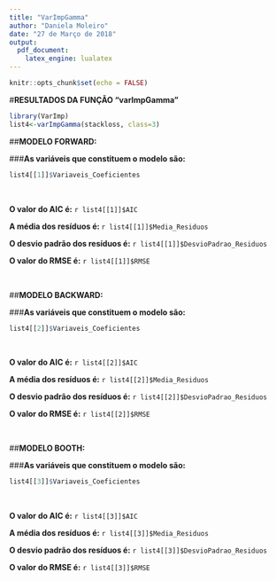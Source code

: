 ---
title: "VarImpGamma"
author: "Daniela Moleiro"
date: "27 de Março de 2018"
output:
  pdf_document:
    latex_engine: lualatex
---

```{r setup, include=FALSE}
knitr::opts_chunk$set(echo = FALSE)
```

#**RESULTADOS DA FUNÇÃO "varImpGamma"**
```{r varImpGamma, echo=FALSE, cache=FALSE, include=FALSE, results=FALSE, warning=FALSE, comment=FALSE, warning=FALSE}
library(VarImp)
list4<-varImpGamma(stackloss, class=3)
```

##**MODELO FORWARD:**

###**As variáveis que constituem o modelo são:**  
```{r, echo=FALSE}
list4[[1]]$Variaveis_Coeficientes
```

&nbsp;

**O valor do AIC é:**
`r list4[[1]]$AIC`

**A média dos resíduos é: **
`r list4[[1]]$Media_Residuos`

**O desvio padrão dos resíduos é:**
`r list4[[1]]$DesvioPadrao_Residuos`

**O valor do RMSE é:**
`r list4[[1]]$RMSE`

&nbsp;

##**MODELO BACKWARD:**

###**As variáveis que constituem o modelo são:**
```{r, echo=FALSE}
list4[[2]]$Variaveis_Coeficientes
```

&nbsp;

**O valor do AIC é:**
`r list4[[2]]$AIC`

**A média dos resíduos é:** 
`r list4[[2]]$Media_Residuos`

**O desvio padrão dos resíduos é:** 
`r list4[[2]]$DesvioPadrao_Residuos`

**O valor do RMSE é:**
`r list4[[2]]$RMSE`

&nbsp;

##**MODELO BOOTH:**

###**As variáveis que constituem o modelo são:**
```{r, echo=FALSE}
list4[[3]]$Variaveis_Coeficientes
```

&nbsp;

**O valor do AIC é:**
`r list4[[3]]$AIC`

**A média dos resíduos é:**
`r list4[[3]]$Media_Residuos`

**O desvio padrão dos resíduos é:**
`r list4[[3]]$DesvioPadrao_Residuos`

**O valor do RMSE é:**
`r list4[[3]]$RMSE`
